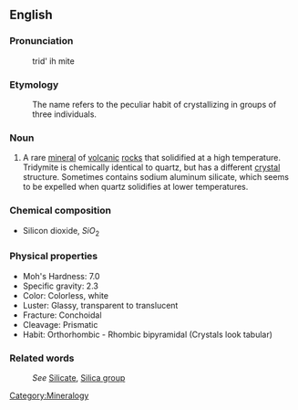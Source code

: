==English==
===Pronunciation===

:trid' ih mite

===Etymology===

:The name refers to the peculiar habit of crystallizing in groups of three individuals.

===Noun===

#A rare [[mineral]] of [[volcanic]] [[rock]]s that solidified at a high temperature. Tridymite is chemically identical to quartz, but has a different [[crystal]] structure. Sometimes contains sodium aluminum silicate, which seems to be expelled when quartz solidifies at lower temperatures. 

=== Chemical composition ===
*Silicon dioxide, <math>SiO_2</math>
 
=== Physical properties ===

*Moh's Hardness: 7.0
*Specific gravity: 2.3
*Color: Colorless, white
*Luster: Glassy, transparent to translucent
*Fracture: Conchoidal
*Cleavage: Prismatic
*Habit: Orthorhombic - Rhombic bipyramidal (Crystals look tabular)

===Related words===
:''See'' [[Silicate]], [[Silica group]]

[[Category:Mineralogy]]